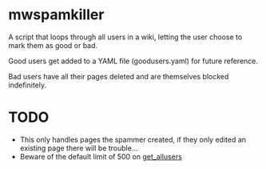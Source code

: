 =mwspamkiller=

A script that loops through all users in a wiki, letting the user choose to mark them as good or bad. 

Good users get added to a YAML file (goodusers.yaml) for future reference. 

Bad users have all their pages deleted and are themselves blocked indefinitely. 

=TODO= 

* This only handles pages the spammer created, if they only edited an existing page there will be trouble...
* Beware of the default limit of 500 on [http://search.cpan.org/~lifeguard/MediaWiki-Bot-3.005000/lib/MediaWiki/Bot.pm#get_allusers get_allusers]
